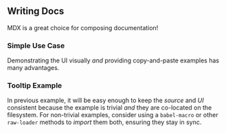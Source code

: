 
## Writing Docs

MDX is a great choice for composing documentation!

### Simple Use Case

Demonstrating the UI visually _and_ providing copy-and-paste examples has many advantages.

<SimpleUseCase />

### Tooltip Example

In previous example, it will be easy enough to keep the _source_ and _UI_ consistent because the example is trivial _and_ they are co-located on the filesystem. For non-trivial examples, consider using a `babel-macro` or other `raw-loader` methods to _import_ them both, ensuring they stay in sync.

<Tooltips />
